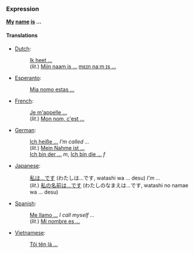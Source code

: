 ===Expression===
'''[[my|My]] [[name]] [[is]] ...'''

====Translations====
*[[Dutch]]:
*:[[Ik heet ...]]
*:(''lit.'') [[Mijn naam is ...]] [[media:Mijn_naam_is.ogg|mɛɪn naːm ɪs ...]]
*[[Esperanto]]:
*:[[Mia nomo estas ...]]
*[[French]]: 
*:[[Je m'appelle ...]]
*:(''lit.'') [[Mon nom, c'est ...]]
*[[German]]: 
*:[[Ich heiße ...]] ''I'm called ...''
*:(''lit.'') [[Mein Nahme ist ...]] 
*:[[Ich bin der ...]] ''m'', [[Ich bin die ...]] ''f''
*[[Japanese]]:
*:[[私は...です]] (わたしは...です, watashi wa ... desu) ''I'm ...''
*:(''lit.'') [[私の名前は...です]] (わたしのなまえは...です, watashi no namae wa ... desu)
*[[Spanish]]:
*:[[Me llamo ...]] ''I call myself ...''
*:(''lit.'') [[Mi nombre es ...]]
*[[Vietnamese]]:
*:[[Tôi tên là ...]]